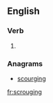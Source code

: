 
==English==

===Verb===
{{head|en}}

# {{present participle of|scrouge}}

===Anagrams===
* [[scourging#English|scourging]]

[[fr:scrouging]]